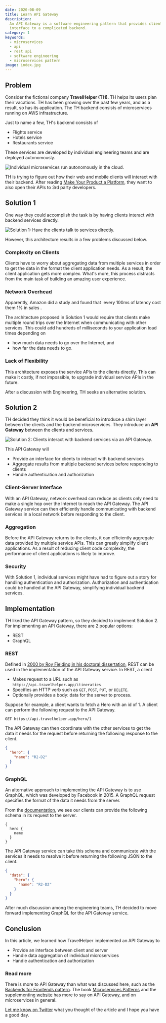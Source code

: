 ```yaml
---
date: 2020-08-09
title: Learn API Gateway
description:
  An API Gateway is a software engineering pattern that provides clients an
  interface to a complicated backend.
category: 1
keywords:
  - microservices
  - api
  - rest api
  - software engineering
  - microservices pattern
image: index.jpg
---
```


## Problem

Consider the fictional company **TravelHelper (TH)**. TH helps its users plan
their vacations. TH has been growing over the past few years, and as a result,
so has its application. The TH backend consists of microservices running on AWS
infrastructure.

Just to name a few, TH's backend consists of

- Flights service
- Hotels service
- Restaurants service

These services are developed by individual engineering teams and are deployed
autonomously.

![Individual microservices run autonomously in the cloud.](services.jpg)

TH is trying to figure out how their web and mobile clients will interact with
their backend. After reading
[Make Your Product a Platform](/blog/platform-product), they want to also open
their APIs to 3rd party developers.

## Solution 1

One way they could accomplish the task is by having clients interact with
backend services directly.

![Solution 1: Have the clients talk to services directly.](solution1.jpg)

However, this architecture results in a few problems discussed below.

### Complexity on Clients

Clients have to worry about aggregating data from multiple services in order to
get the data in the format the client application needs. As a result, the client
application gets more complex. What's more, this process distracts from the main
task of building an amazing user experience.

### Network Overhead

<aside>
  <p>
    Apparently, Amazon did a study and found that&nbsp;
    <ExternalLink href="https://www.gigaspaces.com/blog/amazon-found-every-100ms-of-latency-cost-them-1-in-sales">
      every 100ms of latency cost them 1% in sales
    </ExternalLink>.
  </p>
</aside>

The architecture proposed in Solution 1 would require that clients make multiple
round trips over the Internet when communicating with other services. This could
add hundreds of milliseconds to your application load times depending on

- how much data needs to go over the Internet, and
- how far the data needs to go.

### Lack of Flexibility

This architecture exposes the service APIs to the clients directly. This can
make it costly, if not impossible, to upgrade individual service APIs in the
future.

After a discussion with Engineering, TH seeks an alternative solution.

## Solution 2

TH decided they think it would be beneficial to introduce a shim layer between
the clients and the backend microservices. They introduce an **API Gateway**
between the clients and services.

![Solution 2: Clients interact with backend services via an API Gateway.](solution2.jpg)

This API Gateway will

- Provide an interface for clients to interact with backend services
- Aggregate results from multiple backend services before responding to clients
- Handle authentication and authorization

### Client-Server Interface

With an API Gateway, network overhead can reduce as clients only need to make a
single hop over the Internet to reach the API Gateway. The API Gateway service
can then efficiently handle communicating with backend services in a local
network before responding to the client.

### Aggregation

Before the API Gateway returns to the clients, it can efficiently aggregate data
provided by multiple service APIs. This can greatly simplify client
applications. As a result of reducing client code complexity, the performance of
client applications is likely to improve.

### Security

With Solution 1, individual services might have had to figure out a story for
handling authentication and authorization. Authorization and authentication
could be handled at the API Gateway, simplifying individual backend services.

## Implementation

TH liked the API Gateway pattern, so they decided to implement Solution 2. For
implementing an API Gateway, there are 2 popular options:

- REST
- GraphQL

### REST

Defined in
[2000 by Roy Fielding in his doctoral dissertation](https://en.wikipedia.org/wiki/Representational_state_transfer),
REST can be used in the implementation of the API Gateway service. In REST, a
client

- Makes request to a URL such as `https://api.travelhelper.app/itineraties`
- Specifies an HTTP verb such as `GET`, `POST`, `PUT`, or `DELETE`.
- Optionally provides a body: data for the server to process.

Suppose for example, a client wants to fetch a Hero with an id of 1. A client
can perform the following request to the API Gateway.

```
GET https://api.travelhelper.app/hero/1
```

The API Gateway can then coordinate with the other services to get the data it
needs for the request before returning the following response to the client.

```json
{
  "hero": {
    "name": "R2-D2"
  }
}
```

### GraphQL

An alternative approach to implementing the API Gateway is to use GraphQL, which
was developed by Facebook in 2015. A GraphQL request specifies the format of the
data it needs from the server.

From the [documentation](https://graphql.org/learn/queries/), we see our
clients can provide the following schema in its request to the server.

```
{
  hero {
    name
  }
}
```

The API Gateway service can take this schema and communicate with the services
it needs to resolve it before returning the following JSON to the client.

```json
{
  "data": {
    "hero": {
      "name": "R2-D2"
    }
  }
}
```

After much discussion among the engineering teams, TH decided to move forward
implementing GraphQL for the API Gateway service.

## Conclusion

In this article, we learned how TravelHelper implemented an API Gateway to

- Provide an interface between client and server
- Handle data aggregation of individual microservices
- Handle authentication and authorization

### Read more

There is more to API Gateway than what was discussed here, such as the
[Backends for Frontends pattern](https://microservices.io/patterns/apigateway.html).
The book
[Microservices Patterns](https://www.manning.com/books/microservices-patterns)
and the supplementing [website](https://microservices.io/) has more to say on
API Gateway, and on microservices in general.

[Let me know on Twitter](https://ctt.ac/FVr83) what you thought of the article
and I hope you have a good day.

